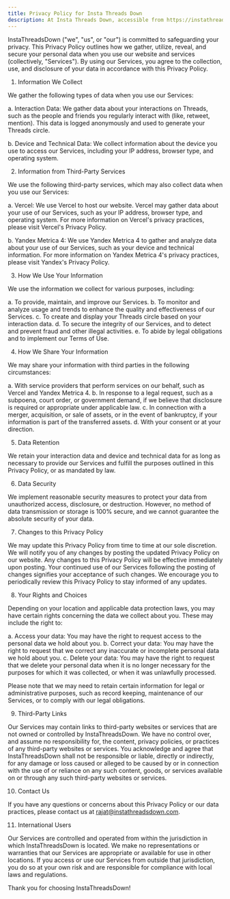 ```yaml
---
title: Privacy Policy for Insta Threads Down
description: At Insta Threads Down, accessible from https://instathreadsdown.com/, one of our main priorities is the privacy of our visitors. This Privacy Policy document contains types of information that is collected and recorded by Insta Threads Down and how we use it.
---
```


InstaThreadsDown ("we", "us", or "our") is committed to safeguarding your privacy. This Privacy Policy outlines how we gather, utilize, reveal, and secure your personal data when you use our website and services (collectively, "Services"). By using our Services, you agree to the collection, use, and disclosure of your data in accordance with this Privacy Policy.

1.  Information We Collect

We gather the following types of data when you use our Services:

a. Interaction Data: We gather data about your interactions on Threads, such as the people and friends you regularly interact with (like, retweet, mention). This data is logged anonymously and used to generate your Threads circle.

b. Device and Technical Data: We collect information about the device you use to access our Services, including your IP address, browser type, and operating system.

2.  Information from Third-Party Services

We use the following third-party services, which may also collect data when you use our Services:

a. Vercel: We use Vercel to host our website. Vercel may gather data about your use of our Services, such as your IP address, browser type, and operating system. For more information on Vercel's privacy practices, please visit Vercel's Privacy Policy.

b. Yandex Metrica 4: We use Yandex Metrica 4 to gather and analyze data about your use of our Services, such as your device and technical information. For more information on Yandex Metrica 4's privacy practices, please visit Yandex's Privacy Policy.

3.  How We Use Your Information

We use the information we collect for various purposes, including:

a. To provide, maintain, and improve our Services. b. To monitor and analyze usage and trends to enhance the quality and effectiveness of our Services. c. To create and display your Threads circle based on your interaction data. d. To secure the integrity of our Services, and to detect and prevent fraud and other illegal activities. e. To abide by legal obligations and to implement our Terms of Use.

4.  How We Share Your Information

We may share your information with third parties in the following circumstances:

a. With service providers that perform services on our behalf, such as Vercel and Yandex Metrica 4. b. In response to a legal request, such as a subpoena, court order, or government demand, if we believe that disclosure is required or appropriate under applicable law. c. In connection with a merger, acquisition, or sale of assets, or in the event of bankruptcy, if your information is part of the transferred assets. d. With your consent or at your direction.

5.  Data Retention

We retain your interaction data and device and technical data for as long as necessary to provide our Services and fulfill the purposes outlined in this Privacy Policy, or as mandated by law.

6.  Data Security

We implement reasonable security measures to protect your data from unauthorized access, disclosure, or destruction. However, no method of data transmission or storage is 100% secure, and we cannot guarantee the absolute security of your data.

7.  Changes to this Privacy Policy

We may update this Privacy Policy from time to time at our sole discretion. We will notify you of any changes by posting the updated Privacy Policy on our website. Any changes to this Privacy Policy will be effective immediately upon posting. Your continued use of our Services following the posting of changes signifies your acceptance of such changes. We encourage you to periodically review this Privacy Policy to stay informed of any updates.

8.  Your Rights and Choices

Depending on your location and applicable data protection laws, you may have certain rights concerning the data we collect about you. These may include the right to:

a. Access your data: You may have the right to request access to the personal data we hold about you. b. Correct your data: You may have the right to request that we correct any inaccurate or incomplete personal data we hold about you. c. Delete your data: You may have the right to request that we delete your personal data when it is no longer necessary for the purposes for which it was collected, or when it was unlawfully processed.

Please note that we may need to retain certain information for legal or administrative purposes, such as record keeping, maintenance of our Services, or to comply with our legal obligations.

9.  Third-Party Links

Our Services may contain links to third-party websites or services that are not owned or controlled by InstaThreadsDown. We have no control over, and assume no responsibility for, the content, privacy policies, or practices of any third-party websites or services. You acknowledge and agree that InstaThreadsDown shall not be responsible or liable, directly or indirectly, for any damage or loss caused or alleged to be caused by or in connection with the use of or reliance on any such content, goods, or services available on or through any such third-party websites or services.

10.  Contact Us

If you have any questions or concerns about this Privacy Policy or our data practices, please contact us at rajat@instathreadsdown.com.

11.  International Users

Our Services are controlled and operated from within the jurisdiction in which InstaThreadsDown is located. We make no representations or warranties that our Services are appropriate or available for use in other locations. If you access or use our Services from outside that jurisdiction, you do so at your own risk and are responsible for compliance with local laws and regulations.

Thank you for choosing InstaThreadsDown!